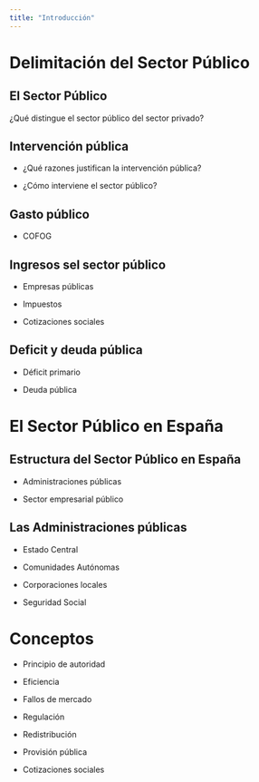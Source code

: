 ```yaml
---
title: "Introducción"
---
```


# Delimitación del Sector Público

## El Sector Público

¿Qué distingue el sector público del sector privado?

## Intervención pública

-   ¿Qué razones justifican la intervención pública?

-   ¿Cómo interviene el sector público?

## Gasto público

-   COFOG

## Ingresos sel sector público

-   Empresas públicas

-   Impuestos

-   Cotizaciones sociales

## Deficit y deuda pública

-   Déficit primario

-   Deuda pública

# El Sector Público en España

## Estructura del Sector Público en España

-   Administraciones públicas

-   Sector empresarial público

## Las Administraciones públicas

-   Estado Central

-   Comunidades Autónomas

-   Corporaciones locales

-   Seguridad Social

# Conceptos

-   Principio de autoridad

-   Eficiencia

-   Fallos de mercado

-   Regulación

-   Redistribución

-   Provisión pública

-   Cotizaciones sociales
